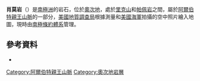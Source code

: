{{Coord|75|35|S|159|9|E||display=title}}

'''肖莫岩'''（{{lang-en|Shomo Rock}}）是[[南極洲|南極洲]]的岩石，位於[[奧次地|奧次地]]，處於[[里克山|里克山]]和[[帕佩岩|帕佩岩]]之間，屬於[[阿爾伯特親王山脈|阿爾伯特親王山脈]]的一部分，[[美國地質調查局|美國地質調查局]]根據測量和[[美國海軍|美國海軍]]拍攝的空中照片繪入地圖，現時由[[南極條約體系|南極條約體系]]管理。

==參考資料==
*{{usgs-gazetteer}}

{{DEFAULTSORT:Shomo Rock}}
[[Category:阿爾伯特親王山脈|Category:阿爾伯特親王山脈]]
[[Category:奧次地岩層|Category:奧次地岩層]]


{{OatesLand-geo-stub}}